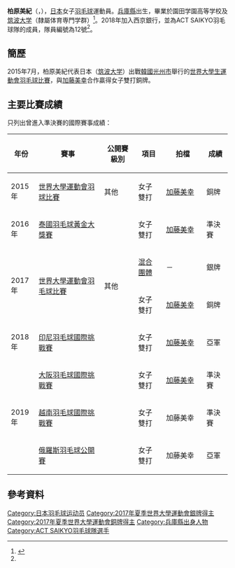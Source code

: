 {{noteTA|G1=Badminton}}
{{Infobox 羽球選手
| playername              = {{lang|ja|<small>かしはら みき</small><br/><big>柏原 みき</big>}}<br/><small>({{lang|en|Kashihara Miki}})</small>
| image                   = 
| size                    = 
| caption                 = 
| birth_name              = 
| date_of_birth           = {{birth_date_and_age|1995|4|6}}<ref name="ACT SAIKYO">{{ja}}{{cite web|title=ACT SAIKYO バドミントンチーム 選手紹介 柏原 みき|url=https://actsaikyo-badminton.jp/player/kashihara.html|publisher=ACT SAIKYO|access-date=2018-05-02|archive-date=2018-05-02|archive-url=https://web.archive.org/web/20180502140428/https://actsaikyo-badminton.jp/player/kashihara.html|dead-url=no}}</ref>
| place_of_birth          = {{JPN}}[[兵庫縣|兵庫縣]]<ref name="ACT SAIKYO"/>
| height                  = {{height|m=1.69}}<ref name="ACT SAIKYO"/>
| weight                  = 
| event                   = 女子雙打
| country                 = {{JPN}}
| years_started           = 
| handedness              = 
| coach                   = 
| highest_ranking         = 第140位（女雙-[[加藤美幸|加藤美幸]]）
| date_of_highest_ranking = 2016年9月29日<ref name="highest-ranking">{{en}}[http://bwfcontent.tournamentsoftware.com/ranking/player.aspx?id=12030&player=391574 BWF World Ranking - Ranking of Miki KASHIHARA (92052)]</ref>
| current_ranking         = 第143位（女雙-[[加藤美幸|加藤美幸]]）
| date_of_current_ranking = 2016年10月6日<ref>{{en}}[http://bwfcontent.tournamentsoftware.com/ranking/category.aspx?id=12030&category=475 BWF World Ranking - BWF世界排名榜 (10/6/2016) - Women's doubles] {{Wayback|url=http://bwfcontent.tournamentsoftware.com/ranking/category.aspx?id=12030&category=475 |date=20200325055849 }}</ref>
| played                  = 4勝–4負（女雙）<br/>1勝–1負（混雙）
| titles                  = 
| bwf_profile             = 8677A08F-2B6A-4444-B105-DA8F88C7D7E2
| bwf_id                  = 92052
| updated                 = 2016年10月8日
}}
{{MedalTableTop}}
{{MedalSport | 女子[[羽毛球|羽毛球]]}}
{{MedalCountry | {{JPN}}}}
{{MedalCompetition | [[世界大學生運動會|世界大學生運動會]]}}
{{MedalBronze| [[2015年夏季世界大學生運動會|2015年 光州市]] | [[2015年夏季世界大學生運動會羽球比賽|女子雙打]] 
{{MedalSilver| [[2017年夏季世界大學生運動會|2017年 臺北]] | [[2017年夏季世界大學運動會羽球比賽混合團體項目|混合團體]] }}
{{MedalBronze| [[2017年夏季世界大學生運動會|2017年 臺北]] | [[2017年夏季世界大學生運動會羽球比賽|女子雙打]] }}
}}
{{MedalBottom}}
'''柏原美紀'''（{{jpn|j=柏原 みき|kn=かしはら みき|rm=Kashihara Miki}}，{{bd|1995年|4月6日||}}），[[日本|日本]]女子[[羽毛球|羽毛球]]運動員。[[兵庫縣|兵庫縣]]出生，畢業於園田学園高等学校及[[筑波大学|筑波大学]]（隸屬体育専門学群）<ref>{{ja}}{{cite web|title=Member2016|url=http://www.sports.tsukuba.ac.jp/badminton/member2016.html|website=筑波大学バドミントン部の公式HP|deadurl=yes|archiveurl=https://web.archive.org/web/20161009232440/http://www.sports.tsukuba.ac.jp/badminton/member2016.html|archivedate=2016年10月9日|df=}}</ref>。2018年加入西京銀行，並為ACT SAIKYO羽毛球隊的成員，隊員編號為12號<ref name="ACT SAIKYO"/>。

==簡歷==
2015年7月，柏原美紀代表日本（[[筑波大学|筑波大学]]）出戰[[韓國|韓國]][[光州市|光州市]]舉行的[[2015年夏季世界大學生運動會|世界大學生運動會]][[2015年夏季世界大學生運動會羽球比賽|羽毛球比賽]]，與[[加藤美幸|加藤美幸]]合作贏得女子雙打銅牌。

==主要比賽成績==
只列出曾進入準決賽的國際賽事成績：
{| class=wikitable style="text-align:center; font-size:small;" 
!width="50"|年份
!width="180"|賽事
!width="80"|公開賽級別
!width="60"|項目
!width="100"|拍檔
!width="50"|成績
|-
!rowspan="1"|2015年
|[[2015年夏季世界大學運動會羽球比賽|世界大學運動會羽球比賽]]
|其他
|女子雙打
|[[加藤美幸|加藤美幸]]
|bgcolor="#b8860b"|銅牌
|-
!rowspan="1"|2016年
|[[2016年泰國羽毛球黃金大獎賽|泰國羽毛球黃金大獎賽]]
|{{BWFGPG}}
|女子雙打
|[[加藤美幸|加藤美幸]]
|bgcolor="#b8860b"|準決賽
|-
!rowspan="2"|2017年
|rowspan="2"|[[2017年夏季世界大學運動會羽球比賽|世界大學運動會羽毛球比賽]]
|rowspan="2"|其他
|[[2017年夏季世界大學運動會羽球比賽混合團體項目|混合團體]]
|－
|bgcolor="silver"|銀牌
|-
|女子雙打
|[[加藤美幸|加藤美幸]]
|bgcolor="#b8860b"|銅牌
|-
!rowspan="1"|2018年
|[[2018年印度尼西亞羽毛球國際挑戰賽|印尼羽毛球國際挑戰賽]]
|{{BWFIC}}
|女子雙打
|[[加藤美幸|加藤美幸]]
|bgcolor="silver"|亞軍
|-
!rowspan="3"|2019年
|[[2019年大阪羽毛球國際挑戰賽|大阪羽毛球國際挑戰賽]]
|{{BWFIC}}
|女子雙打
|[[加藤美幸|加藤美幸]]
|bgcolor="#b8860b"|準決賽
|-
|[[2019年越南羽毛球國際挑戰賽|越南羽毛球國際挑戰賽]]
|{{BWFIC}}
|女子雙打
|加藤美幸
|bgcolor="#b8860b"|準決賽
|-
|[[2019年俄羅斯羽毛球公開賽|俄羅斯羽毛球公開賽]]
|{{BWF100}}
|女子雙打
|加藤美幸
|bgcolor="silver"|亞軍
|}
{{BWF賽事級別索引}}

==參考資料==
{{Reflist}}

{{DEFAULTSORT:Kashihara Miki}}
[[Category:日本羽毛球运动员|Category:日本羽毛球运动员]]
[[Category:2017年夏季世界大學運動會銀牌得主|Category:2017年夏季世界大學運動會銀牌得主]]
[[Category:2017年夏季世界大學運動會銅牌得主|Category:2017年夏季世界大學運動會銅牌得主]]
[[Category:兵庫縣出身人物|Category:兵庫縣出身人物]]
[[Category:ACT_SAIKYO羽毛球隊選手|Category:ACT SAIKYO羽毛球隊選手]]